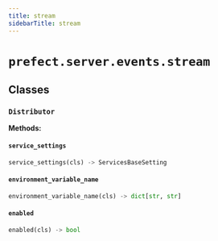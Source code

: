 ```yaml
---
title: stream
sidebarTitle: stream
---
```


# `prefect.server.events.stream`

## Classes

### `Distributor`

**Methods:**

#### `service_settings`

```python
service_settings(cls) -> ServicesBaseSetting
```

#### `environment_variable_name`

```python
environment_variable_name(cls) -> dict[str, str]
```

#### `enabled`

```python
enabled(cls) -> bool
```
